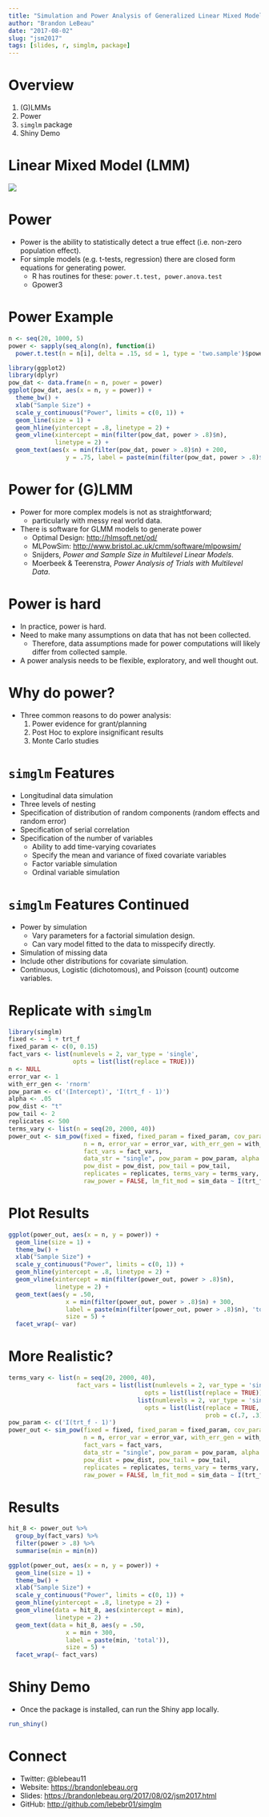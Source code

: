 ---
title: "Simulation and Power Analysis of Generalized Linear Mixed Models"
author: "Brandon LeBeau"
date: "2017-08-02"
slug: "jsm2017"
tags: [slides, r, simglm, package]
---

# Overview
1. (G)LMMs
2. Power
3. `simglm` package
4. Shiny Demo

# Linear Mixed Model (LMM)
![](figs/equations.png)


# Power
- Power is the ability to statistically detect a true effect (i.e. non-zero population effect).
- For simple models (e.g. t-tests, regression) there are closed form equations for generating power.
    + R has routines for these: `power.t.test, power.anova.test`
    + Gpower3



# Power Example
```{r two_sample_pow}
n <- seq(20, 1000, 5)
power <- sapply(seq_along(n), function(i) 
  power.t.test(n = n[i], delta = .15, sd = 1, type = 'two.sample')$power)
```

```{r visualize, echo = FALSE, message = FALSE, warning = FALSE, error = FALSE, fig.width = 10, fig.height = 6}
library(ggplot2)
library(dplyr)
pow_dat <- data.frame(n = n, power = power)
ggplot(pow_dat, aes(x = n, y = power)) + 
  theme_bw() + 
  xlab("Sample Size") + 
  scale_y_continuous("Power", limits = c(0, 1)) + 
  geom_line(size = 1) + 
  geom_hline(yintercept = .8, linetype = 2) + 
  geom_vline(xintercept = min(filter(pow_dat, power > .8)$n),
             linetype = 2) + 
  geom_text(aes(x = min(filter(pow_dat, power > .8)$n) + 200,
                y = .75, label = paste(min(filter(pow_dat, power > .8)$n), 'each group')), size = 5)
```



# Power for (G)LMM
- Power for more complex models is not as straightforward; 
    + particularly with messy real world data.
- There is software for GLMM models to generate power
    + Optimal Design: <http://hlmsoft.net/od/>
    + MLPowSim: <http://www.bristol.ac.uk/cmm/software/mlpowsim/>
    + Snijders, *Power and Sample Size in Multilevel Linear Models*.
    + Moerbeek & Teerenstra, *Power Analysis of Trials with Multilevel Data*.



# Power is hard
- In practice, power is hard.
- Need to make many assumptions on data that has not been collected.
    + Therefore, data assumptions made for power computations will likely differ from collected sample.
- A power analysis needs to be flexible, exploratory, and well thought out.



# Why do power?
- Three common reasons to do power analysis:
    1. Power evidence for grant/planning
    2. Post Hoc to explore insignificant results
    3. Monte Carlo studies


    
# `simglm` Features
* Longitudinal data simulation
* Three levels of nesting
* Specification of distribution of random components (random effects and random error)
* Specification of serial correlation
* Specification of the number of variables
    + Ability to add time-varying covariates
    + Specify the mean and variance of fixed covariate variables
    + Factor variable simulation 
    + Ordinal variable simulation



# `simglm` Features Continued
* Power by simulation
    + Vary parameters for a factorial simulation design.
    + Can vary model fitted to the data to misspecify directly.
* Simulation of missing data
* Include other distributions for covariate simulation.
* Continuous, Logistic (dichotomous), and Poisson (count) outcome variables.



# Replicate with `simglm`
```{r two_pow_simglm}
library(simglm)
fixed <- ~ 1 + trt_f
fixed_param <- c(0, 0.15)
fact_vars <- list(numlevels = 2, var_type = 'single', 
                  opts = list(list(replace = TRUE)))
n <- NULL
error_var <- 1
with_err_gen <- 'rnorm'
pow_param <- c('(Intercept)', 'I(trt_f - 1)')
alpha <- .05
pow_dist <- "t"
pow_tail <- 2
replicates <- 500
terms_vary <- list(n = seq(20, 2000, 40))
power_out <- sim_pow(fixed = fixed, fixed_param = fixed_param, cov_param = NULL,
                     n = n, error_var = error_var, with_err_gen = with_err_gen,
                     fact_vars = fact_vars,
                     data_str = "single", pow_param = pow_param, alpha = alpha,
                     pow_dist = pow_dist, pow_tail = pow_tail, 
                     replicates = replicates, terms_vary = terms_vary, 
                     raw_power = FALSE, lm_fit_mod = sim_data ~ I(trt_f - 1))
```



# Plot Results
```{r power_out_figure, echo = FALSE, fig.width = 10, fig.height = 6}
ggplot(power_out, aes(x = n, y = power)) + 
  geom_line(size = 1) + 
  theme_bw() + 
  xlab("Sample Size") + 
  scale_y_continuous("Power", limits = c(0, 1)) + 
  geom_hline(yintercept = .8, linetype = 2) + 
  geom_vline(xintercept = min(filter(power_out, power > .8)$n),
             linetype = 2) + 
  geom_text(aes(y = .50, 
                x = min(filter(power_out, power > .8)$n) + 300,
                label = paste(min(filter(power_out, power > .8)$n), 'total')),
                size = 5) +
  facet_wrap(~ var)
```



# More Realistic?
```{r vary_factor}
terms_vary <- list(n = seq(20, 2000, 40),
                   fact_vars = list(list(numlevels = 2, var_type = 'single', 
                                      opts = list(list(replace = TRUE))),
                                    list(numlevels = 2, var_type = 'single', 
                                      opts = list(list(replace = TRUE, 
                                                       prob = c(.7, .3))))))
pow_param <- c('I(trt_f - 1)')
power_out <- sim_pow(fixed = fixed, fixed_param = fixed_param, cov_param = NULL,
                     n = n, error_var = error_var, with_err_gen = with_err_gen,
                     fact_vars = fact_vars,
                     data_str = "single", pow_param = pow_param, alpha = alpha,
                     pow_dist = pow_dist, pow_tail = pow_tail, 
                     replicates = replicates, terms_vary = terms_vary, 
                     raw_power = FALSE, lm_fit_mod = sim_data ~ I(trt_f - 1))
```



# Results
```{r power_factor, echo = FALSE, fig.width = 10, fig.height = 6}
hit_8 <- power_out %>%
  group_by(fact_vars) %>%
  filter(power > .8) %>%
  summarise(min = min(n))

ggplot(power_out, aes(x = n, y = power)) + 
  geom_line(size = 1) + 
  theme_bw() + 
  xlab("Sample Size") + 
  scale_y_continuous("Power", limits = c(0, 1)) + 
  geom_hline(yintercept = .8, linetype = 2) + 
  geom_vline(data = hit_8, aes(xintercept = min),
             linetype = 2) + 
  geom_text(data = hit_8, aes(y = .50, 
                x = min + 300,
                label = paste(min, 'total')),
                size = 5) +
  facet_wrap(~ fact_vars)
```



# Shiny Demo
- Once the package is installed, can run the Shiny app locally.
```{r shiny, eval = FALSE}
run_shiny()
```



# Connect
- Twitter: @blebeau11
- Website: <https://brandonlebeau.org>
- Slides: <https://brandonlebeau.org/2017/08/02/jsm2017.html>
- GitHub: <http://github.com/lebebr01/simglm>

